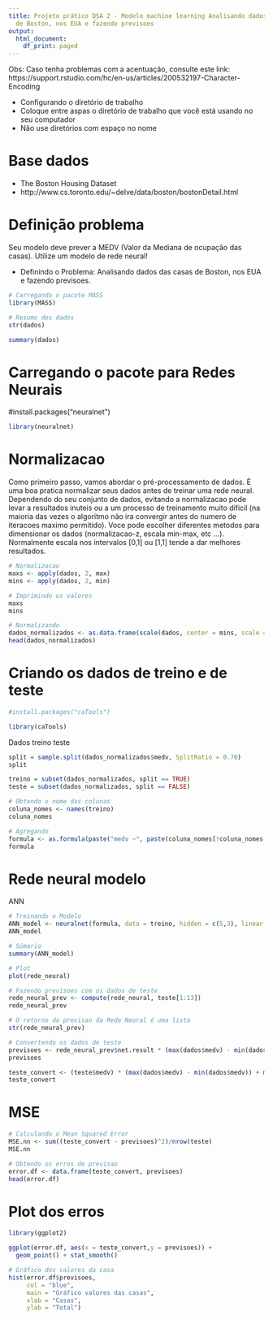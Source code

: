 ```yaml
---
title: Projeto prático DSA 2 - Modelo machine learning Analisando dados das casas
  de Boston, nos EUA e fazendo previsoes
output:
  html_document:
    df_print: paged
---
```


Obs: Caso tenha problemas com a acentuação, consulte este link:
https://support.rstudio.com/hc/en-us/articles/200532197-Character-Encoding

- Configurando o diretório de trabalho
- Coloque entre aspas o diretório de trabalho que você está usando no seu computador
- Não use diretórios com espaço no nome

# Base dados
- The Boston Housing Dataset
- http://www.cs.toronto.edu/~delve/data/boston/bostonDetail.html

# Definição problema
Seu modelo deve prever a MEDV (Valor da Mediana de ocupação das casas). 
Utilize um modelo de rede neural!

- Definindo o Problema: Analisando dados das casas de Boston, nos EUA e fazendo previsoes.

```r
# Carregando o pacote MASS
library(MASS)
```
```r
# Resumo dos dados
str(dados)
```
```r
summary(dados)
```

# Carregando o pacote para Redes Neurais
#install.packages("neuralnet")
```r
library(neuralnet)
```
# Normalizacao

Como primeiro passo, vamos abordar o pré-processamento de dados. 
É uma boa pratica normalizar seus dados antes de treinar uma rede neural. 
Dependendo do seu conjunto de dados, evitando a normalizacao pode levar a 
resultados inuteis ou a um processo de treinamento muito dificil 
(na maioria das vezes o algoritmo não ira convergir antes do numero de iteracoes
maximo permitido). Voce pode escolher diferentes metodos para dimensionar os 
dados (normalizacao-z, escala min-max, etc ...). 
Normalmente escala nos intervalos [0,1] ou [1,1] tende a dar melhores resultados. 

```r
# Normalizacao 
maxs <- apply(dados, 2, max) 
mins <- apply(dados, 2, min)
```


```r
# Imprimindo os valores
maxs
mins
```


```r
# Normalizando
dados_normalizados <- as.data.frame(scale(dados, center = mins, scale = maxs - mins))
head(dados_normalizados)
```

# Criando os dados de treino e de teste
```r
#install.packages("caTools")

library(caTools)
```

Dados treino teste
```r
split = sample.split(dados_normalizados$medv, SplitRatio = 0.70)
split
```


```r
treino = subset(dados_normalizados, split == TRUE)
teste = subset(dados_normalizados, split == FALSE)
```


```r
# Obtendo o nome das colunas
coluna_nomes <- names(treino)
coluna_nomes
```


```r
# Agregando
formula <- as.formula(paste("medv ~", paste(coluna_nomes[!coluna_nomes %in% "medv"], collapse = " + ")))
formula
```
# Rede neural modelo
ANN
```r
# Treinando o Modelo
ANN_model <- neuralnet(formula, data = treino, hidden = c(5,3), linear.output = TRUE)
ANN_model
```


```r
# Súmario
summary(ANN_model)
```


```r
# Plot
plot(rede_neural)
```


```r
# Fazendo previsoes com os dados de teste
rede_neural_prev <- compute(rede_neural, teste[1:13])
rede_neural_prev
```


```r
# O retorno da previsao da Rede Neural é uma lista
str(rede_neural_prev)
```


```r
# Convertendo os dados de teste
previsoes <- rede_neural_prev$net.result * (max(dados$medv) - min(dados$medv)) + min(dados$medv)
previsoes
```


```r
teste_convert <- (teste$medv) * (max(dados$medv) - min(dados$medv)) + min(dados$medv)
teste_convert
```

# MSE
```r
# Calculando o Mean Squared Error
MSE.nn <- sum((teste_convert - previsoes)^2)/nrow(teste)
MSE.nn
```


```r
# Obtendo os erros de previsao
error.df <- data.frame(teste_convert, previsoes)
head(error.df)
```

# Plot dos erros
```r
library(ggplot2)
```


```r
ggplot(error.df, aes(x = teste_convert,y = previsoes)) + 
  geom_point() + stat_smooth()
```


```r
# Gráfico dos valores da casa
hist(error.df$previsoes,
     col = "blue",
     main = "Gráfico valores das casas",
     xlab = "Casas",
     ylab = "Total")
```